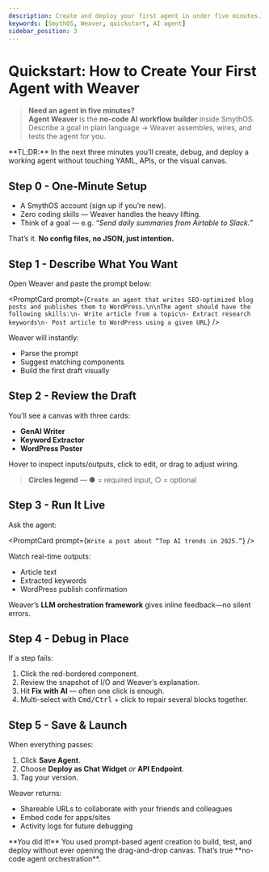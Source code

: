 ```yaml
---
description: Create and deploy your first agent in under five minutes.
keywords: [SmythOS, Weaver, quickstart, AI agent]
sidebar_position: 3
---
```

# Quickstart: How to Create Your First Agent with Weaver

> **Need an agent in five minutes?**  
> **Agent Weaver** is the **no-code AI workflow builder** inside SmythOS.  
> Describe a goal in plain language → Weaver assembles, wires, and tests the agent for you.

<InfoCallout>
**TL;DR:** In the next three minutes you’ll create, debug, and deploy a working agent without touching YAML, APIs, or the visual canvas.
</InfoCallout>

<Divider/>

## Step 0 - One-Minute Setup

- A SmythOS account (<DocLink to="https://app.smythos.com/signup">sign up</DocLink> if you’re new).  
- Zero coding skills — Weaver handles the heavy lifting.
- Think of a goal — e.g. *“Send daily summaries from Airtable to Slack.”*

That’s it. **No config files, no JSON, just intention.**

<Divider/>

## Step 1 - Describe What You Want

Open Weaver and paste the prompt below:

<PromptCard prompt={`Create an agent that writes SEO-optimized blog posts and publishes them to WordPress.\n\nThe agent should have the following skills:\n- Write article from a topic\n- Extract research keywords\n- Post article to WordPress using a given URL`} />

Weaver will instantly:

- Parse the prompt  
- Suggest matching components  
- Build the first draft visually  

<Divider/>

## Step 2 - Review the Draft

You’ll see a canvas with three cards:

- **GenAI Writer**  
- **Keyword Extractor**  
- **WordPress Poster**

Hover to inspect inputs/outputs, click to edit, or drag to adjust wiring.

> **Circles legend** — ● = required input, ○ = optional

<Divider/>

## Step 3 - Run It Live

Ask the agent:

<PromptCard prompt={`Write a post about “Top AI trends in 2025.”`} />

Watch real-time outputs:

- Article text  
- Extracted keywords  
- WordPress publish confirmation  

Weaver’s **LLM orchestration framework** gives inline feedback—no silent errors.

<Divider/>

## Step 4 - Debug in Place

If a step fails:

1. Click the red-bordered component.  
2. Review the snapshot of I/O and Weaver’s explanation.  
3. Hit **Fix with AI** — often one click is enough.  
4. Multi-select with <kbd>Cmd/Ctrl</kbd> + click to repair several blocks together.

<Divider/>

## Step 5 - Save & Launch

When everything passes:

1. Click **Save Agent**.  
2. Choose **Deploy as Chat Widget** *or* **API Endpoint**.  
3. Tag your version.

Weaver returns:

- Shareable URLs to <DocLink to='../agent-collaborations/overview>'> collaborate</DocLink> with your friends and colleagues
- Embed code for apps/sites  
- Activity logs for future debugging  

<InfoCallout>
**You did it!** You used prompt-based agent creation to build, test, and deploy without ever opening the drag-and-drop canvas. That’s true **no-code agent orchestration**.
</InfoCallout>

<Divider/>


